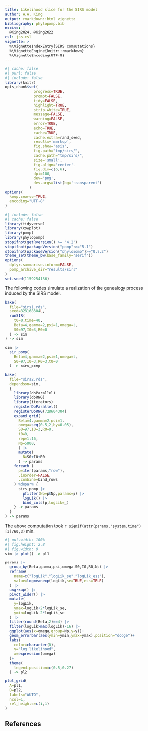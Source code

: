 ```yaml
---
title: Likelihood slice for the SIRS model
author: A.A. King
output: rmarkdown::html_vignette
bibliography: phylopomp.bib
nocite: |
  @King2024, @King2022
csl: jss.csl
vignette: >
  %\VignetteIndexEntry{SIRS computations}
  %\VignetteEngine{knitr::rmarkdown}
  %\VignetteEncoding{UTF-8}
---
```


```r
#| cache: false
#| purl: false
#| include: false
library(knitr)
opts_chunk$set(
             progress=TRUE,
             prompt=FALSE,
             tidy=FALSE,
             highlight=TRUE,
             strip.white=TRUE,
             message=FALSE,
             warning=FALSE,
             error=TRUE,
             echo=TRUE,
             cache=TRUE,
             cache.extra=rand_seed,
             results='markup',
             fig.show='asis',
             fig.path="tmp/sirs/",
             cache.path="tmp/sirs/",
             size='small',
             fig.align='center',
             fig.dim=c(6,6),
             dpi=100,
             dev='png',
             dev.args=list(bg='transparent')
           )
options(
  keep.source=TRUE,
  encoding="UTF-8"
)
```

```r
#| include: false
#| cache: false
library(tidyverse)
library(cowplot)
library(pomp)
library(phylopomp)
stopifnot(getRversion() >= "4.2")
stopifnot(packageVersion("pomp")>="5.1")
stopifnot(packageVersion("phylopomp")>="0.9.2")
theme_set(theme_bw(base_family="serif"))
options(
  dplyr.summarise.inform=FALSE,
  pomp_archive_dir="results/sirs"
)
set.seed(1159254136)
```

The following codes simulate a realization of the genealogy process induced by the SIRS model.


```r
bake(
  file="sirs1.rds",
  seed=328168304L,
  runSIR(
    t0=0,time=40,
    Beta=4,gamma=2,psi=1,omega=1,
    S0=97,I0=3,R0=0
  ) -> sim
) -> sim
```

```r
sim |>
  sir_pomp(
    Beta=4,gamma=2,psi=1,omega=1,
    S0=97,I0=3,R0=3,t0=0
  ) -> sirs_pomp
```

```r
bake(
  file="sirs2.rds",
  dependson=sim,
  {
    library(doParallel)
    library(doRNG)
    library(iterators)
    registerDoParallel()
    registerDoRNG(728604304)
    expand_grid(
      Beta=4,gamma=2,psi=1,
      omega=seq(0.5,2,by=0.05),
      S0=97,I0=3,R0=0,
      t0=0,
      rep=1:16,
      Np=5000,
      ) |>
      mutate(
        N=S0+I0+R0
      ) -> params
    foreach (
      p=iter(params,"row"),
      .inorder=FALSE,
      .combine=bind_rows
    ) %dopar% {
      sirs_pomp |>
        pfilter(Np=p$Np,params=p) |>
        logLik() |>
        bind_cols(p,logLik=_)
    } -> params
  }
) -> params
```

The above computation took `r signif(attr(params,"system.time")[3]/60,3)`&nbsp;min.

```r
#| out.width: 100%
#| fig.height: 2.8
#| fig.width: 8
sim |> plot() -> pl1

params |>
  group_by(Beta,gamma,psi,omega,S0,I0,R0,Np) |>
  reframe(
    name=c("logLik","logLik_se","logLik_ess"),
    value=logmeanexp(logLik,se=TRUE,ess=TRUE)
  ) |>
  ungroup() |>
  pivot_wider() |>
  mutate(
    y=logLik,
    ymax=logLik+2*logLik_se,
    ymin=logLik-2*logLik_se
  ) |>
  filter(round(Beta,2)==4) |>
  filter(logLik>max(logLik)-16) |>
  ggplot(aes(x=omega,group=Np,y=y))+
  geom_errorbar(aes(ymin=ymin,ymax=ymax),position="dodge")+
  labs(
    color=character(0),
    y="log likelihood",
    x=expression(omega)
  )+
  theme(
    legend.position=c(0.5,0.27)
  ) -> pl2

plot_grid(
  A=pl1,
  B=pl2,
  labels="AUTO",
  ncol=1,
  rel_heights=c(1,1)
)
```

## References
